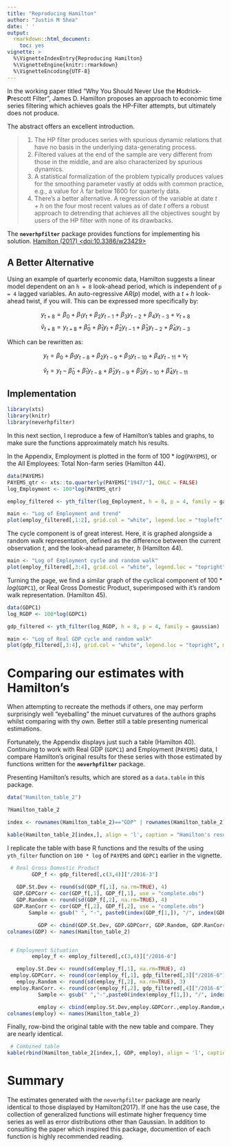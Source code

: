 ```yaml
---
title: "Reproducing Hamilton"
author: "Justin M Shea"
date: ' '
output:
  rmarkdown::html_document:
    toc: yes
vignette: >
  %\VignetteIndexEntry{Reproducing Hamilton}  
  %\VignetteEngine{knitr::rmarkdown}  
  %\VignetteEncoding{UTF-8}
---
```



\newpage

  In the working paper titled "Why You Should Never Use the **H**odrick-**P**rescott Filter", James D. Hamilton proposes an approach to economic time series filtering which achieves goals the HP-Filter attempts, but ultimately does not produce. 

The abstract offers an excellent introduction.


  > 
  (1) The HP filter produces series with spurious dynamic relations that have no basis in the underlying data-generating process.  
  (2) Filtered values at the end of the sample are very different from those in the middle, and are also characterized by spurious dynamics.  
  (3) A statistical formalization of the problem typically produces values for the smoothing parameter vastly at odds with common practice, e.g., a value for $\lambda$ far below 1600 for quarterly data.  
  (4) There's a better alternative. A regression of the variable at date $t + h$ on the four most recent values as of date $t$ offers a robust approach to detrending that achieves all the objectives sought by users of the HP filter with none of its drawbacks.

The **`neverhpfilter`** package provides functions for implementing his solution.
[Hamilton (2017) <doi:10.3386/w23429>](https://www.nber.org/papers/w23429)

## A Better Alternative

Using an example of quarterly economic data, Hamilton suggests a linear model dependent on an `h = 8` look-ahead period, which is independent of `p = 4` lagged variables. An auto-regressive $AR(p)$ model, with a $t+h$ look-ahead twist, if you will. This can be expressed more specifically by:

$$y_{t+8} = \beta_0 + \beta_1 y_t + \beta_2 y_{t-1} +\beta_3 y_{t-2} + \beta_4 y_{t-3} + v_{t+8}$$
$$\hat{v}_{t+8} = y_{t+8} + \hat{\beta}_0 + \hat{\beta}_1 y_t + \hat{\beta}_2 y_{t-1} + \hat{\beta}_3 y_{t-2} + \hat{\beta}_4 y_{t-3}$$

Which can be rewritten as:

$$y_{t} = \beta_0 + \beta_1 y_{t-8} + \beta_2 y_{t-9} + \beta_3 y_{t-10} + \beta_4 y_{t-11} + v_{t}$$

$$\hat{v}_{t} = y_{t} - \hat{\beta}_0 + \hat{\beta}_1 y_{t-8} + \hat{\beta}_2 y_{t-9} + \hat{\beta}_3 y_{t-10} + \hat{\beta}_4 y_{t-11}$$



## Implementation

```r
library(xts)
library(knitr)
library(neverhpfilter)
```

In this next section, I reproduce a few of Hamilton's tables and graphs, to make
sure the functions approximately match his results.

In the Appendix, Employment is plotted in the form of $100 * log($`PAYEMS`$)$, 
or the All Employees: Total Non-farm series (Hamilton 44).

```r
data(PAYEMS)
PAYEMS_qtr <- xts::to.quarterly(PAYEMS["1947/"], OHLC = FALSE)
log_Employment <- 100*log(PAYEMS_qtr)

employ_filtered <- yth_filter(log_Employment, h = 8, p = 4, family = gaussian)

main <- "Log of Employment and trend"
plot(employ_filtered[,1:2], grid.col = "white", legend.loc = "topleft", main = main)
```

The cycle component is of great interest. Here, it is graphed alongside
a random walk representation, defined as the difference between the current observation $t$,
and the look-ahead parameter, $h$ (Hamilton 44).

```r
main <- "Log of Employment cycle and random walk"
plot(employ_filtered[,3:4], grid.col = "white", legend.loc = "topright", main = main)
```


Turning the page, we find a similar graph of the cyclical component of $100 * log($`GDPC1`$)$, or Real Gross Domestic Product, superimposed with it's random walk representation. (Hamilton 45).

```r
data(GDPC1)
log_RGDP <- 100*log(GDPC1)

gdp_filtered <- yth_filter(log_RGDP, h = 8, p = 4, family = gaussian)

main <- "Log of Real GDP cycle and random walk"
plot(gdp_filtered[,3:4], grid.col = "white", legend.loc = "topright", main = main)
```



# Comparing our estimates with Hamilton's

When attempting to recreate the methods if others, one may perform surprisingly well "eyeballing" the minuet curvatures of the authors graphs whilst comparing with thy own. Better still a table presenting numerical estimations.

Fortunately, the Appendix displays just such a table (Hamilton 40). Continuing to 
work with Real GDP (`GDPC1`) and Employment (`PAYEMS`) data, I compare Hamilton's original results for these series with those estimated by functions written for the **`neverhpfilter`** package.

Presenting Hamilton's results, which are stored as a `data.table` in this package.

```r
data("Hamilton_table_2")

?Hamilton_table_2
```

```r
index <- rownames(Hamilton_table_2)=="GDP" | rownames(Hamilton_table_2)=="Employment"

kable(Hamilton_table_2[index,], align = 'l', caption = "Hamilton's results: table 2, pg. 40")
```


I replicate the table with base R functions and the results of the using `yth_filter` function on `100 * log` of `PAYEMS` and `GDPC1` earlier in the vignette.

```r
 # Real Gross Domestic Product
        GDP_f <- gdp_filtered[,c(3,4)]["/2016-3"]
  
   GDP.St.Dev <- round(sd(GDP_f[,1], na.rm=TRUE), 4)
  GDP.GDPCorr <- cor(GDP_f[,1], GDP_f[,1], use = "complete.obs")
   GDP.Random <- round(sd(GDP_f[,2], na.rm=TRUE), 4)
  GDP.RanCorr <- cor(GDP_f[,2], GDP_f[,2], use = "complete.obs")
       Sample <- gsub(" ", "-", paste0(index(GDP_f[1,]), "/", index(GDP_f["2016"])))

          GDP <- cbind(GDP.St.Dev, GDP.GDPCorr, GDP.Random, GDP.RanCorr, Sample)
colnames(GDP) <- names(Hamilton_table_2)


 # Employment Situation
        employ_f <- employ_filtered[,c(3,4)]["/2016-6"]

   employ.St.Dev <- round(sd(employ_f[,1], na.rm=TRUE), 4)
 employ.GDPCorr. <- round(cor(employ_f[,1], gdp_filtered[,3]["/2016-6"], use = "complete.obs"), 4)
   employ.Random <- round(sd(employ_f[,2], na.rm=TRUE), 3)
 employ.RanCorr. <- round(cor(employ_f[,2], gdp_filtered[,4]["/2016-6"], use = "complete.obs"), 4)
          Sample <- gsub(" ","-",paste0(index(employ_f[1,]), "/", index(employ_f["2016-4"])))

          employ <- cbind(employ.St.Dev,employ.GDPCorr.,employ.Random,employ.RanCorr., Sample)
colnames(employ) <- names(Hamilton_table_2)
```

Finally, row-bind the original table with the new table and compare. They are nearly identical.

```r
 # Combined table
kable(rbind(Hamilton_table_2[index,], GDP, employ), align = 'l', caption = "Hamilton's table 2 compared with estimates from neverhpfilter::yth_filter")

```

# Summary

The estimates generated with the `neverhpfilter` package are nearly identical to those displayed by Hamilton(2017). If one has the use case, the collection of generalized functions will estimate higher frequency time series as well as error distributions other than Gaussian. In addition to consulting the paper which inspired this package, documention of each function is highly recommended reading.

